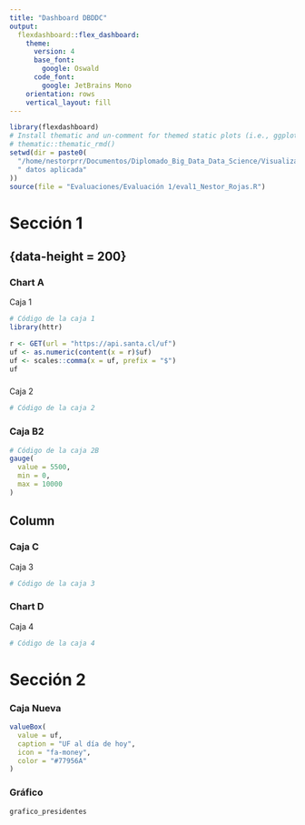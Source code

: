 ```yaml
---
title: "Dashboard DBDDC"
output: 
  flexdashboard::flex_dashboard:
    theme:
      version: 4
      base_font:
        google: Oswald
      code_font:
        google: JetBrains Mono
    orientation: rows
    vertical_layout: fill
---
```


```r
library(flexdashboard)
# Install thematic and un-comment for themed static plots (i.e., ggplot2)
# thematic::thematic_rmd()
setwd(dir = paste0(
  "/home/nestorprr/Documentos/Diplomado_Big_Data_Data_Science/Visualización de",
  " datos aplicada"
))
source(file = "Evaluaciones/Evaluación 1/eval1_Nestor_Rojas.R")
```
# Sección 1

## {data-height = 200}

### Chart A
Caja 1
```r
# Código de la caja 1
library(httr)

r <- GET(url = "https://api.santa.cl/uf")
uf <- as.numeric(content(x = r)$uf)
uf <- scales::comma(x = uf, prefix = "$")
uf
```

###
Caja 2
```r
# Código de la caja 2
```

### Caja B2

```r
# Código de la caja 2B
gauge(
  value = 5500,
  min = 0,
  max = 10000
)
```

## Column

### Caja C
Caja 3
```r
# Código de la caja 3
```

### Chart D
Caja 4
```r
# Código de la caja 4
```

# Sección 2

### Caja Nueva

```r
valueBox(
  value = uf,
  caption = "UF al día de hoy",
  icon = "fa-money",
  color = "#77956A"
)
```

### Gráfico

```r
grafico_presidentes
```